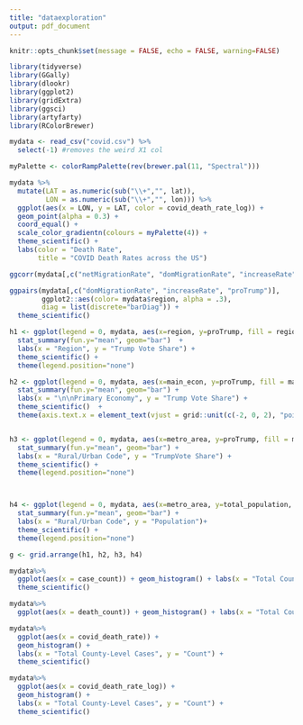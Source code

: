 ```yaml
---
title: "dataexploration"
output: pdf_document
---
```


```r
knitr::opts_chunk$set(message = FALSE, echo = FALSE, warning=FALSE)
```

```r
library(tidyverse)
library(GGally)
library(dlookr)
library(ggplot2)
library(gridExtra)
library(ggsci)
library(artyfarty)
library(RColorBrewer)
```

```r
mydata <- read_csv("covid.csv") %>%
  select(-1) #removes the weird X1 col
```

```r

myPalette <- colorRampPalette(rev(brewer.pal(11, "Spectral")))

mydata %>%
  mutate(LAT = as.numeric(sub("\\+","", lat)),
         LON = as.numeric(sub("\\+","", lon))) %>%
  ggplot(aes(x = LON, y = LAT, color = covid_death_rate_log)) +
  geom_point(alpha = 0.3) +
  coord_equal() + 
  scale_color_gradientn(colours = myPalette(4)) +
  theme_scientific() +
  labs(color = "Death Rate",
       title = "COVID Death Rates across the US")
```



```r
ggcorr(mydata[,c("netMigrationRate", "domMigrationRate", "increaseRate", "deathRate", "birthRate", "popChange", "total_population")],  label = TRUE, layout.exp = 0)
```

```r
ggpairs(mydata[,c("domMigrationRate", "increaseRate", "proTrump")], 
        ggplot2::aes(color= mydata$region, alpha = .3),
        diag = list(discrete="barDiag")) +
  theme_scientific()
```

```r

h1 <- ggplot(legend = 0, mydata, aes(x=region, y=proTrump, fill = region)) +
  stat_summary(fun.y="mean", geom="bar")  +
  labs(x = "Region", y = "Trump Vote Share") +
  theme_scientific() +
  theme(legend.position="none")

h2 <- ggplot(legend = 0, mydata, aes(x=main_econ, y=proTrump, fill = main_econ)) +
  stat_summary(fun.y="mean", geom="bar") +
  labs(x = "\n\nPrimary Economy", y = "Trump Vote Share") +
  theme_scientific()  + 
  theme(axis.text.x = element_text(vjust = grid::unit(c(-2, 0, 2), "points")), legend.position="none")


h3 <- ggplot(legend = 0, mydata, aes(x=metro_area, y=proTrump, fill = metro_area)) +
  stat_summary(fun.y="mean", geom="bar") +
  labs(x = "Rural/Urban Code", y = "TrumpVote Share") +
  theme_scientific() +
  theme(legend.position="none")



h4 <- ggplot(legend = 0, mydata, aes(x=metro_area, y=total_population, fill = metro_area)) +
  stat_summary(fun.y="mean", geom="bar") + 
  labs(x = "Rural/Urban Code", y = "Population")+
  theme_scientific() +
  theme(legend.position="none")

g <- grid.arrange(h1, h2, h3, h4) 
```

```r
mydata%>%
  ggplot(aes(x = case_count)) + geom_histogram() + labs(x = "Total County-Level Cases", y = "Count") +
  theme_scientific()
```

```r
mydata%>%
  ggplot(aes(x = death_count)) + geom_histogram() + labs(x = "Total County-Level Cases", y = "Count") +theme_scientific()
```

```r
mydata%>%
  ggplot(aes(x = covid_death_rate)) +
  geom_histogram() +
  labs(x = "Total County-Level Cases", y = "Count") +
  theme_scientific()
```

```r
mydata%>%
  ggplot(aes(x = covid_death_rate_log)) +
  geom_histogram() +
  labs(x = "Total County-Level Cases", y = "Count") +
  theme_scientific()
```








